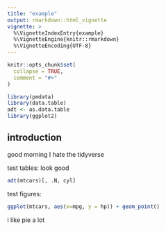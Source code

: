 ```yaml
---
title: "example"
output: rmarkdown::html_vignette
vignette: >
  %\VignetteIndexEntry{example}
  %\VignetteEngine{knitr::rmarkdown}
  %\VignetteEncoding{UTF-8}
---
```


```r
knitr::opts_chunk$set(
  collapse = TRUE,
  comment = "#>"
)
```

```r
library(pmdata)
library(data.table)
adt <- as.data.table
library(ggplot2)
```


## introduction
good morning 
I hate the tidyverse


test tables: look good
```r
adt(mtcars)[, .N, cyl]
```


test figures:
```r
ggplot(mtcars, aes(x=mpg, y = hp)) + geom_point()
```

i like pie a lot


